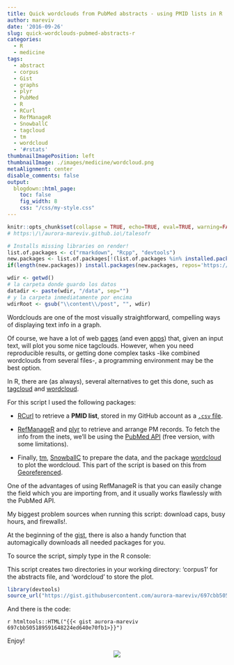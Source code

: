 ```yaml
---
title: Quick wordclouds from PubMed abstracts - using PMID lists in R
author: mareviv
date: '2016-09-26'
slug: quick-wordclouds-pubmed-abstracts-r
categories:
  - R
  - medicine
tags:
  - abstract
  - corpus
  - Gist
  - graphs
  - plyr
  - PubMed
  - R
  - RCurl
  - RefManageR
  - SnowballC
  - tagcloud
  - tm
  - wordcloud
  - '#rstats'
thumbnailImagePosition: left
thumbnailImage: ./images/medicine/wordcloud.png
metaAlignment: center
disable_comments: false
output:
  blogdown::html_page:
    toc: false
    fig_width: 8
    css: "/css/my-style.css"
---
```


```r
knitr::opts_chunk$set(collapse = TRUE, echo=TRUE, eval=TRUE, warning=FALSE, message=FALSE, comment="  ")
# https:\/\/aurora-mareviv.github.io\/talesofr
```

```r
# Installs missing libraries on render!
list.of.packages <- c("rmarkdown", "Rcpp", "devtools")
new.packages <- list.of.packages[!(list.of.packages %in% installed.packages()[,"Package"])]
if(length(new.packages)) install.packages(new.packages, repos='https://cran.rstudio.com/')
```

```r
wdir <- getwd() 
# la carpeta donde guardo los datos
datadir <- paste(wdir, "/data", sep="")
# y la carpeta inmediatamente por encima
wdirRoot <- gsub("\\content\\/post", "", wdir) 
```


Wordclouds are one of the most visually straightforward, compelling ways of displaying text info in a graph.

Of course, we have a lot of web [pages](http://www.techlearning.com/default.aspx?tabid=100&entryid=364){target="_blank"} (and even [apps](https://ictevangelist.com/top-six-apps-for-creating-word-clouds/){target="_blank"}) that, given an input text, will plot you some nice tagclouds. However, when you need reproducible results, or getting done complex tasks -like combined wordclouds from several files-, a programming environment may be the best option.

In R, there are (as always), several alternatives to get this done, such as [tagcloud](https://logfc.wordpress.com/2014/11/05/tagcloud-creating-tag-word-clouds/){target="_blank"} and [wordcloud](https://cran.r-project.org/web/packages/wordcloud/wordcloud.pdf){target="_blank"}.

For this script I used the following packages:

- [RCurl](https://cran.r-project.org/web/packages/RCurl/RCurl.pdf){target="_blank"} to retrieve a **PMID list**, stored in my GitHub account as a [`.csv` file](https://gist.githubusercontent.com/aurora-mareviv/14e5837814a8d8d47c20/raw/90b198bae82154688dcd9a2596af798612e6619f/pmids.csv){target="_blank"}.

- [RefManageR](https://cran.r-project.org/web/packages/RefManageR/RefManageR.pdf){target="_blank"} and [plyr](https://cran.r-project.org/web/packages/plyr/plyr.pdf){target="_blank"} to retrieve and arrange PM records. To fetch the info from the inets, we'll be using the [PubMed API](http://www.ncbi.nlm.nih.gov/home/develop/api.shtml){target="_blank"} (free version, with some limitations). 

- Finally, [tm](https://cran.r-project.org/web/packages/tm/tm.pdf){target="_blank"}, [SnowballC](https://cran.r-project.org/web/packages/SnowballC/SnowballC.pdf){target="_blank"} to prepare the data, and the package [wordcloud](https://cran.r-project.org/web/packages/wordcloud/wordcloud.pdf){target="_blank"} to plot the wordcloud. This part of the script is based on this from [Georeferenced](https://georeferenced.wordpress.com/2013/01/15/rwordcloud/){target="_blank"}.

One of the advantages of using RefManageR is that you can easily change the field which you are importing from, and it usually works flawlessly with the PubMed API.

My biggest problem sources when running this script: download caps, busy hours, and firewalls!.

At the beginning of the [gist](https://gist.github.com/aurora-mareviv/697cbb505189591648224ed640e70fb1){target="_blank"}, there is also a handy function that automagically downloads all needed packages for you.

To source the script, simply type in the R console:

This script creates two directories in your working directory: 'corpus1' for the abstracts file, and 'wordcloud' to store the plot.

```r
library(devtools)
source_url("https://gist.githubusercontent.com/aurora-mareviv/697cbb505189591648224ed640e70fb1/raw/b42ac2e361ede770e118f217494d70c332a64ef8/pmid.tagcloud.R")
```

And there is the code:

`r htmltools::HTML("{{< gist aurora-mareviv 697cbb505189591648224ed640e70fb1>}}")`

Enjoy!

<center> 

![](/images/medicine/wordcloud.png)
</center> 




